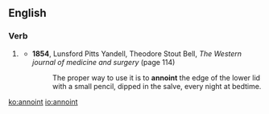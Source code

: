 ==English==

===Verb===
{{en-verb}}

# {{context|nonstandard|lang=en}} {{alternative spelling of|anoint|lang=en}}
#* '''1854''', Lunsford Pitts Yandell, Theodore Stout Bell, ''The Western journal of medicine and surgery'' (page 114)
#*: The proper way to use it is to '''annoint''' the edge of the lower lid with a small pencil, dipped in the salve, every night at bedtime.

[[ko:annoint]]
[[io:annoint]]